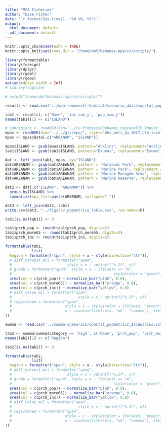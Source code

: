 ```yaml
---
title: "MPA Fisheries"
author: "Dave Fisher"
date: '`r format(Sys.time(), "%d %B, %Y")`'
output:
  html_document: default
  pdf_document: default
---
```


```r
knitr::opts_chunk$set(echo = TRUE)
knitr::opts_knit$set(root.dir = "/home/dmf/bahamas-mpa/cv/scripts/")
```

```r
library(formattable)
library(foreign)
library(dplyr)
library(rgdal)
library(rgeos)
options(dplyr.width = Inf)
# library(svglite)

# setwd("/home/dmf/bahamas-mpa/cv/scripts/")

results <- read.csv('../mpa-removeall-habitat/scenario_data/coastal_popmetrics_2scenarios_habrolecat.csv', stringsAsFactors = F)

tab1 <- results[, c('Name', 'inc_sum_y', 'pop_sum_y')]
names(tab1)[1] <- c("ISLAND")

# subregions <- readOGR(dsn='../cv-fromjess/Bahamas_regionalCV_Inputs', layer='LandPoly_Bahamas_subregions_v2')
mpas <- readOGR(dsn="../../gis/mpa/", layer="bhs_poli_pa_2017_utm_iucn-edits_holesfilled_40MPAs")
mpas <- mpas@data[,c("AREANAM", "ISLAND")]

mpas$ISLAND <- gsub(mpas$ISLAND, pattern="Acklins", replacement="Acklins/Crooked", fixed = T)
tab1$ISLAND <- gsub(tab1$ISLAND, pattern="Exumas", replacement="Exuma")

dat <- left_join(tab1, mpas, by="ISLAND")
dat$AREANAM <- gsub(dat$AREANAM, pattern = "National Park", replacement = "NP", fixed = T)
dat$AREANAM <- gsub(dat$AREANAM, pattern = "Marine Park", replacement = "MP", fixed = T)
dat$AREANAM <- gsub(dat$AREANAM, pattern = "Marine Managed Area", replacement = "MMA", fixed = T)
dat$AREANAM <- gsub(dat$AREANAM, pattern = "Marine Reserve", replacement = "MR", fixed = T)

dat2 <- dat[,c("ISLAND", "AREANAM")] %>%
  group_by(ISLAND) %>%
  summarize(mpa_list=paste(AREANAM, collapse=" "))

dat3 <- left_join(dat2, tab1)
write.csv(dat3, "../figs/cv_popmetrics_table.csv", row.names=F)

tab1[is.na(tab1)] <- 0

tab1$prch_pop <- round(tab1$prch_pop, digits=2)
tab1$prch_more65 <- round(tab1$prch_more65, digits=2)
tab1$prch_inc <- round(tab1$prch_inc, digits=2)

```
```r
formattable(tab1,
            list(
  Region = formatter("span", style = x ~ style(direction="ltr")),
  # diff_harvest_mil = formatter("span",
  #                         style = x ~ sprintf("%.2f", x))
  # grade = formatter("span", style = x ~ ifelse(x == "A", 
  #                                              style(color = "green", font.weight = "bold"), NA)),
  area(col = c(prch_pop)) ~ normalize_bar("pink", 0.0),
  area(col = c(prch_more65)) ~ normalize_bar("orange", 0.0),
  area(col = c(prch_inc)) ~ normalize_bar("yellow", 0.0)
  # diff_value_mil = formatter("span",
  #                              style = x ~ sprintf("%.2f", x))
  # registered = formatter("span",
  #                        style = x ~ style(color = ifelse(x, "green", "red")),
  #                        x ~ icontext(ifelse(x, "ok", "remove"), ifelse(x, "Yes", "No")))
))
```


```r
swmma <- read.csv('../swmma-scenarios/coastal_popmetrics_2scenarios.csv', stringsAsFactors = F)

tab2 <- swmma[swmma$category == 'high', c('Name', 'prch_pop', 'prch_more65', 'prch_inc')]
names(tab2)[1] <- c("Region")

tab2[is.na(tab2)] <- 0
```

```r
formattable(tab2,
            list(
  Region = formatter("span", style = x ~ style(direction="ltr")),
  # diff_harvest_mil = formatter("span",
  #                         style = x ~ sprintf("%.2f", x))
  # grade = formatter("span", style = x ~ ifelse(x == "A", 
  #                                              style(color = "green", font.weight = "bold"), NA)),
  area(col = c(prch_pop)) ~ normalize_bar("pink", 0.0),
  area(col = c(prch_more65)) ~ normalize_bar("orange", 0.0),
  area(col = c(prch_inc)) ~ normalize_bar("yellow", 0.0)
  # diff_value_mil = formatter("span",
  #                              style = x ~ sprintf("%.2f", x))
  # registered = formatter("span",
  #                        style = x ~ style(color = ifelse(x, "green", "red")),
  #                        x ~ icontext(ifelse(x, "ok", "remove"), ifelse(x, "Yes", "No")))
))
```

